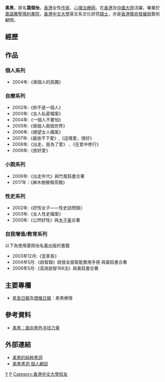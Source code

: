 {{blpsources|time=2019-06-13}}
{{nofootnotes|time=2019-06-13}}

'''素黑'''，原名'''葉佩怡'''，[[香港|香港]]女性[[作家|作家]]、[[心理治療師|心理治療師]]。在[[香港|香港]]及[[中國大陸|中國大陸]]活躍，畢業於[[嘉諾撒聖瑪利書院|嘉諾撒聖瑪利書院]]，[[香港中文大學|香港中文大學]]英文系文化研究[[碩士|碩士]]，亦是[[香港藝術發展局|香港藝術發展局]]藝術顧問。

==經歷==
{{empty section}}

== 作品 ==
=== 個人系列 ===
* 2004年:《兩個人的孤獨》 

=== 自療系列 ===
* 2002年:《妳不是一個人》
* 2003年:《女人私密檔案》
* 2004年:《一個人不要怕》
* 2005年:《兩個人兩個世界》
* 2006年:《絕望女人檔案》
* 2007年:《最放不下愛》,《這樣愛，很好》
* 2008年:《出走，是為了愛》 、《在爱中修行》
* 2009年:《放好愛》

=== 小說系列 ===
* 2006年:《出走年代》與竹風鈺書合著
* 2017年：《麻木樹療傷茶館》

=== 性史系列 ===
* 2002年:《好性女子——性史訪問錄》
* 2003年:《女人性史檔案》 
* 2005年:《公然好性》與[[木子美|木子美]]合著

=== 自我增值/教育系列 ===
以下為使用葉佩怡名義出版的書籍
* 2003年12月:《歪家長》
* 2004年5月:《啟智錄》啟發全面智能實用手冊 與黃鈺書合著
* 2006年5月:《高效啟智168法》與黃鈺書合著

==主要專欄==
*[[星島日報|星島日報]]及[[頭條日報|頭條日報]]：素黑療情{{Fact|time=2017-12-06T04:11:19+00:00}}

==參考資料==
*[https://web.archive.org/web/20071114224059/http://news.xinhuanet.com/book/2007-09/17/content_6738219.htm 素黑：面向黑色寻找力量]

==外部連結==
*[http://www.blacksoblack.com 素黑的純粹黑洞] {{Wayback|url=http://www.blacksoblack.com/ |date=20210314180405 }}
*[http://blog.sina.com.cn/suhei 素黑黑洞 個人網誌] {{Wayback|url=http://blog.sina.com.cn/suhei |date=20210314163138 }}

[[Category:香港作家|Y]]
[[Category:葉姓|P]]
[[Category:香港中文大學校友|Category:香港中文大學校友]]
{{hk-bio-stub}}